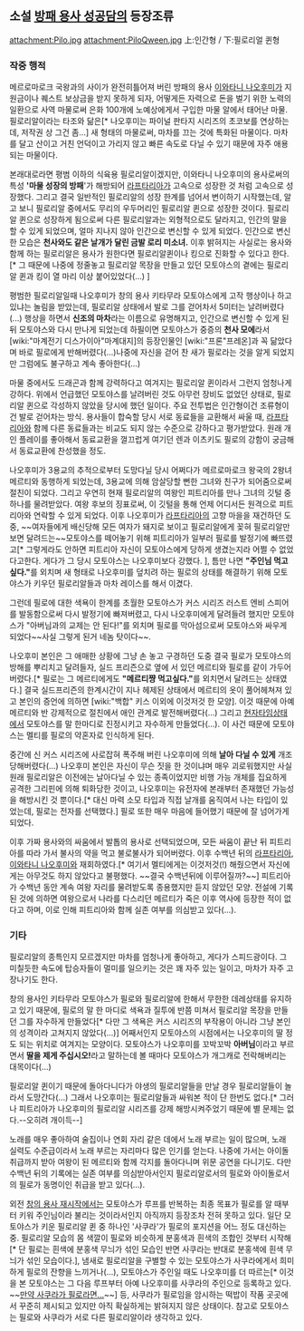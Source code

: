 == 소설 [[방패 용사 성공담]]의 등장조류 == 

attachment:Pilo.jpg attachment:PiloQween.jpg
上:인간형 / 下:필로리얼 퀸형

=== 작중 행적 ===
메르로마로크 국왕과의 사이가 완전히틀어져 버린 방패의 용사 [[이와타니 나오후미]]가 지원금이나 퀘스트 보상금을 받지 못하게 되자, 어떻게든 자력으로 돈을 벌기 위한 노력의 일환으로 사역 마물로써 은화 100개에 노예상에게서 구입한 마물 알에서 태어난 마물.
필로리알이라는 타조와 닮은[* 나오후미는 파이널 판타지 시리즈의 초코보를 연상하는데, 저작권 상 그건 좀...] 새 형태의 마물로써, 마차를 끄는 것에 특화된 마물이다. 마차를 달고 산이고 거친 언덕이고 가리지 않고 빠른 속도로 다닐 수 있기 때문에 자주 애용되는 마물이다.

본래대로라면 평범 이하의 식육용 필로리알이겠지만, 이와타니 나오후미의 용사로써의 특성 ''''마물 성장의 방패''''가 해방되어 [[라프타리아]]가 고속으로 성장한 것 처럼 고속으로 성장했다. 그리고 결국 일반적인 필로리알의 성장 한계를 넘어서 변이하기 시작했는데, 알고 보니 필로리알 중에서도 무리의 우두머리인 필로리알 퀸으로 성장한 것이다. 필로리알 퀸으로 성장하게 됨으로써 다른 필로리알과는 외형적으로도 달라지고, 인간의 말을 할 수 있게 되었으며, 얼마 지나지 않아 인간으로 변신할 수 있게 되었다. 인간으로 변신한 모습은 '''천사와도 같은 날개가 달린 금발 로리 미소녀.''' 이후 밝혀지는 사실로는 용사와 함께 하는 필로리알은 용사가 원한다면 필로리알퀸이나 킹으로 진화할 수 있다고 한다.[* 그 때문에 나중에 정줄놓고 필로리알 목장을 만들고 있던 모토야스의 곁에는 필로리알 퀸과 킹이 열 마리 이상 붙어있었다(...) ]

평범한 필로리알일때 나오후미가 창의 용사 키타무라 모토야스에게 고작 행상이나 하고 있냐는 놀림을 받았는데, 필로리알 상태에서 발로 그를 걷어차서 5미터는 날려버렸다(...) 행상을 하면서 '''신조의 마차'''라는 이름으로 유명해지고, 인간으로 변신할 수 있게 된 뒤 모토야스와 다시 만나게 되었는데 하필이면 모토야스가 중증의 '''천사 모에'''라서 [wiki:"마계전기 디스가이아"마계대지]의 등장인물인 [wiki:"프론"프레온]과 꼭 닮았다며 바로 필로에게 반해버렸다(...)나중에 자신을 걷어 찬 새가 필로라는 것을 알게 되었지만 그럼에도 불구하고 계속 좋아한다(...)

마물 중에서도 드래곤과 함께 강력하다고 여겨지는 필로리알 퀸이라서 그런지 엄청나게 강하다. 위에서 언급했던 모토야스를 날려버린 것도 아무런 장비도 없었던 상태로, 필로리알 퀸으로 각성하지 않았을 당시에 했던 일이다. 주요 전투법은 인간형이건 조류형이건 발로 걷어차는 방식. 용사들이 합숙할 당시 서로 동료들을 교환해서 싸울 때, [[라프타리아]]와 함께 다른 동료들과는 비교도 되지 않는 수준으로 강하다고 평가받았다. 원래 개인 플레이를 좋아해서 동료교환을 껄끄럽게 여기던 렌과 이츠키도 필로의 강함이 궁금해서 동료교환에 찬성했을 정도.

나오후미가 3용교의 추적으로부터 도망다닐 당시 어쩌다가 메르로마로크 왕국의 2왕녀 메르티와 동행하게 되었는데, 3용교에 의해 암살당할 뻔한 그녀와 친구가 되어줌으로써 절친이 되었다. 그리고 우연히 현재 필로리알의 여왕인 피트리아를 만나 그녀의 깃털 중 하나를 물려받았다. 여왕 후보의 징표로써, 이 깃털을 통해 언제 어디서든 원격으로 피트리아와 연락할 수 있게 되었다.
이후 나오후미가 [[라프타리아]]의 고향 마을을 재건하던 도중, ~~여자들에게 배신당해 모든 여자가 돼지로 보이고 필로리알에게 꽂혀 필로리알만 보면 달려드는~~모토야스를 떼어놓기 위해 피트리아가 일부러 필로를 발정기에 빠뜨렸고[* 그렇게라도 안하면 피트리아 자신이 모토야스에게 당하게 생겼는지라 어쩔 수 없었다고한다. 게다가 그 당시 모토야스는 나오후미보다 강했다. ], 틈만 나면 '''"주인님 먹고싶다."'''를 외치며 새 형태로 나오후미를 덮치려 하는 필로의 상태를 해결하기 위해 모토야스가 키우던 필로리알들과 마차 레이스를 해서 이겼다.

그런데 필로에 대한 색욕이 한계를 초월한 모토야스가 커스 시리즈 러스트 엔비 스피어를 발동함으로써 다시 발정기에 빠져버렸고, 다시 나오후미에게 달려들려 했지만 모토야스가 "아버님과의 교제는 안 된다!"를 외치며 필로를 막아섬으로써 모토야스와 싸우게 되었다~~사실 그렇게 된거 네놈 탓이다~~.

나오후미 본인은 그 애매한 상황에 그냥 손 놓고 구경하던 도중 결국 필로가 모토야스의 방해를 뿌리치고 달려들자, 실드 프리즌으로 옆에 서 있던 메르티와 필로를 같이 가두어 버렸다.[* 필로는 그 메르티에게도  '''"메르티쨩 먹고싶다."'''를 외치면서 달려드는 상태였다.]
결국 실드프리즌의 한계시간이 지나 헤제된 상태에서 메르티의 옷이 풀어헤쳐져 있고 본인의 증언에 의하면 [wiki:"백합" 키스 이외에 이것저것 한 모양]. 이것 때문에 아예 메르티와 반 강제적으로 절친에서 애인 관계로 발전해버렸다(...) 그리고 [[현자타임]]상태에서 모토야스를 말 한마디로 진정시키고 자수하게 만들었다(...). 이 사건 때문에 모토야스는 멜티를 필로의 약혼자로 인식하게 된다.

중간에 신 커스 시리즈에 사로잡혀 폭주해 버린 나오후미에 의해 '''날아 다닐 수 있게''' 개조당해버렸다(...) 나오후미 본인은 자신이 무슨 짓을 한 것이냐며 매우 괴로워했지만 사실 원래 필로리알은 이전에는 날아다닐 수 있는 종족이었지만 비행 가능 개체를 집요하게 공격한 그리핀에 의해 퇴화당한 것이고, 나오후미는 유전자에 본래부터 존재했던 가능성을 해방시킨 것 뿐이다.[* 대신 마력 소모 타입과 직접 날개를 움직여서 나는 타입이 있었는데, 필로는 전자를 선택했다.] 필로 또한 매우 마음에 들어했기 때문에 잘 넘어가게 되었다.

이후 가짜 용사와의 싸움에서 발톱의 용사로 선택되었으며, 모든 싸움이 끝난 뒤 피트리아를 따라 가서 불사의 약을 먹고 불로불사가 되어버렸다. 이후 수백년 뒤의 [[라프타리아]], [[이와타니 나오후미]]와 재회하였다.[* 여기서 멜티에게는 이것저것(!) 해줬으면서 자신에게는 아무것도 하지 않았다고 불평했다. ~~결국 수백년뒤에 이루어질까?~~] 피트리아가 수백년 동안 계속 여왕 자리를 물려받도록 종용했지만 듣지 않았던 모양. 전설에 기록된 것에 의하면 여왕으로서 나라를 다스리던 메르티가 죽은 이후 역사에 등장한 적이 없다고 하며, 이로 인해 피트리아와 함께 실존 여부를 의심받고 있다(...).

=== 기타 ===
필로리알의 종특인지 모르겠지만 마차를 엄청나게 좋아하고, 게다가 스피드광이다. 그 미칠듯한 속도에 탑승자들이 멀미를 일으키는 것은 꽤 자주 있는 일이고, 마차가 자주 고장나기도 한다.

창의 용사인 키타무라 모토야스가 필로와 필로리알에 한해서 무한한 데레상태를 유지하고 있기 때문에, 필로의 말 한 마디로 색욕과 질투에 반쯤 미쳐서 필로리알 목장을 만들던 그를 자수하게 만들었다[* 다만 그 색욕은 커스 시리즈의 부작용이 아니라 그냥 본인의 성격이라 고쳐지지 않았다(...)] 
어째서인지 모토야스의 시점에서는 나오후미의 딸 정도 되는 위치로 여겨지는 모양이다. 모토야스가 나오후미를 꼬박꼬박 '''아버님'''이라고 부르면서 '''딸을 제게 주십시오!'''라고 말하는데 볼 때마다 모토야스가 개그캐로 전락해버리는 대목이다(...)

필로리알 퀸이기 때문에 돌아다니다가 야생의 필로리알들을 만날 경우 필로리알들이 놀라서 도망간다(...) 그래서 나오후미는 필로리알들과 싸워본 적이 단 한번도 없다.[* 그러나 피트리아가 나오후미의 필로리알 시리즈를 강제 해방시켜주었기 때문에 별 문제는 없다.--오히려 개이득--]

노래를 매우 좋아하여 술집이나 연회 자리 같은 데에서 노래 부르는 일이 많으며, 노래 실력도 수준급이라서 노래 부르는 자리마다 많은 인기를 얻는다. 나중에 가서는 아이돌 취급까지 받아 여왕이 된 메르티와 함께 각지를 돌아다니며 위문 공연을 다니기도. 다만 수백년 뒤의 기록에는 실존 여부를 의심받아서인지 필로리알로서의 필로와 아이돌로서의 필로가 동명이인 취급을 받고 있다(...).

외전 [[창의 용사 재시작]]에서는 모토야스가 루프를 반복하는 최종 목표가 필로를 알 때부터 키워 주인님이라 불리는 것이라서인지 아직까지 등장조차 전혀 못하고 있다. 일단 모토야스가 키운 필로리알 퀸 중 하나인 '사쿠라'가 필로의 포지션을 어느 정도 대신하는 중. 필로리알 모습의 몸 색깔이 필로와 비슷하게 분홍색과 흰색의 조합인 것부터 시작해[* 단 필로는 흰색에 분홍색 무늬가 섞인 모습인 반면 사쿠라는 반대로 분홍색에 흰색 무늬가 섞인 모습이다.], 냄새로 필로리알을 구별할 수 있는 모토야스가 사쿠라에게서 희미하게 필로의 잔향을 느끼거나(...), 모토야스가 주인일 때도 나오후미를 더 따르는[* 이것을 본 모토야스는 그 다음 루프부터 아예 나오후미를 사쿠라의 주인으로 등록하고 있다.  ~~[[망했어요|만약 사쿠라가 필로라면...]]~~] 등, 사쿠라가 필로임을 암시하는 떡밥이 작품 곳곳에서 꾸준히 제시되고 있지만 아직 확실하게는 밝혀지지 않은 상태이다. 참고로 모토야스는 필로와 사쿠라가 서로 다른 필로리알이라 생각하고 있다.
